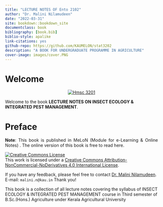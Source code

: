 ---
title: "LECTURE NOTES OF Ento 2102"
author: "Dr. Malini Nilamudeen"
date: "2022-03-31"
site: bookdown::bookdown_site
documentclass: book
bibliography: [book.bib]
biblio-style: apalike
link-citations: yes
github-repo: https://github.com/KAUMELON/stat3202
description: "A BOOK FOR UNDERGRADUATE PROGRAMME IN AGRICULTURE"
cover-image: images/cover.PNG
---  
 

# Welcome {-} 
<p style="text-align: center;"><a href="https://coavellayani.kau.in/people/krishnaja-u-dr"><img src="images/cover.png" alt="Hmsc 3201" /></a></p>  
Welcome to the book **LECTURE NOTES ON INSECT ECOLOGY & INTEGRATED PEST MANAGEMENT**.

# Preface {-}  
<p style="text-align: justify;">
</p>  



<p style="text-align: justify;"> **Note**: This book is published in MeLoN (Module for e-Learning & Online Notes) . The online version of this book is free to read here.</p> 
````{=html}
<a rel="license" href="http://creativecommons.org/licenses/by-nc-nd/4.0/"><img alt="Creative Commons License" style="border-width:0" src="https://i.creativecommons.org/l/by-nc-nd/4.0/88x31.png" /></a><br />This work is licensed under a <a rel="license" href="http://creativecommons.org/licenses/by-nc-nd/4.0/">Creative Commons Attribution-NonCommercial-NoDerivatives 4.0 International License</a>.
````
<p>If you have any feedback, please feel free to contact [Dr. Malini Nilamudeen](https://coavellayani.kau.in/people/malini-nilamudeen-dr). E-mail: `malini.n@kau.in` Thank you!</p>  

<p>This book is a collection of all lecture notes covering the syllabus of INSECT ECOLOGY & INTEGRATED PEST MANAGEMENT course in Third semester of B.Sc.(Hons.) Agriculture under Kerala Agricultural University </p>  





